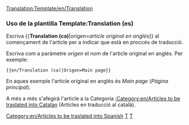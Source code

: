 <noinclude>[[Translation:Template/en/Translation]]</noinclude>{{en/Ambox| type  = style
| image = en/Translation.png
| text  =<strong>Aquest article s'està traduïnt de l'original en anglés: <includeonly>[{{SERVER}}{{localurl:{{NAMESPACE}}:{{{origen}}}|action=view}} {{{origen}}}]</includeonly>.</strong><br/>
<p style="font-size: 90%">Pots col·laborar ajudant en la [{{SERVER}}{{localurl:{{NAMESPACE}}:{{PAGENAME}}|action=edit}} millora de la redacció]. Utilitza el [[en/Wiki/Manual of Style|Manual d'Estil]] pera una correcta edició.<br/>
Recorda llevar aquesta plantilla una vegada l'article estiga correctament traduït.</p> 
}}
<includeonly>[[Category:en/Articles to be traslated into Spanish]]</includeonly>

<noinclude>
===Uso de la plantilla Template:Translation (es)===
Escriva <nowiki>{{</nowiki>'''Translation (ca)'''|origen=''article original en anglés''<nowiki>}}</nowiki> al començament de l'article per a indicar que està en proccés de traducció.
<p>Escriva com a paràmetre ''origen'' el nom de l'article original en anglés. Per exemple:</p>
<pre>{{en/Translation (ca)|Origen=Main page}}</pre>
En aques exemple l'article original en anglés és ''Main page'' (''Pàgina principal'').
<p>A més a més s'afegirà l'article a la Categoria [[:Category:en/Articles to be traslated into Catalan]] (Articles en traducció al català).</p>

[[Category:en/Templates|T]][[Category:en/Message boxes|T]]</noinclude>